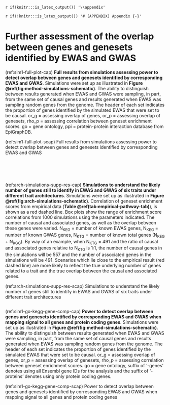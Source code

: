 `r if(knitr:::is_latex_output()) '\\appendix'`

`r if(!knitr:::is_latex_output()) '# (APPENDIX) Appendix {-}'` 

<!--
If you feel it necessary to include an appendix, it goes here.
-->

# Further assessment of the overlap between genes and genesets identified by EWAS and GWAS

\pagebreak

(ref:sim1-full-plot-cap) __Full results from simulations assessing power to detect overlap between genes and genesets identified by corresponding EWAS and GWAS__. Simulations were set up as illustrated in __Figure \@ref(fig:method-simulations-schematic)__. The ability to distinguish between results generated when EWAS and GWAS were sampling, in part, from the same set of causal genes and results generated when EWAS was sampling random genes from the genome. The header of each set indicates the proportion of genes identified by the simulated EWAS that were set to be causal. or_g = assessing overlap of genes, or_p = assessing overlap of genesets, rho_p = assessing correlation between geneset enrichment scores. go = gene ontology, ppi = protein-protein interaction database from EpiGraphDB. 

(ref:sim1-full-plot-scap) Full results from simulations assessing power to detect overlap between genes and genesets identified by corresponding EWAS and GWAS

```r
```

```r
```

```r
```

```r
```

```r
```

(ref:arch-simulations-supp-res-cap) __Simulations to understand the likely number of genes still to identify in EWAS and GWAS of six traits under different trait architectures__. Simulations were set up as illustrated in __Figure \@ref(fig:arch-simulations-schematic)__. Correlation of geneset enrichment scores from empirical data (__Table \@ref(tab:empirical-pathway-tab)__), is shown as a red dashed line. Box plots show the range of enrichment score correlations from 1000 simulations using the parameters indicated. The number of causal and associated genes, as well as the overlap between these genes were varied. N~KEG~ = number of known EWAS genes, N~KEG~ = number of known GWAS genes, N~KTG~ = number of known total genes (N~KEG~ + N~KGG~). By way of an example, when N~KTG~ = 491 and the ratio of causal and associated genes relative to N~KTG~ is 1:1, the number of causal genes in the simulations will be 557 and the number of associated genes in the simulations will be 491. Scenarios which lie close to the empirical result (red dashed line) are more likely to reflect the true underlying number of genes related to a trait and the true overlap between the causal and associated genes.

(ref:arch-simulations-supp-res-scap) Simulations to understand the likely number of genes still to identify in EWAS and GWAS of six traits under different trait architectures

```r
```

(ref:sim1-go-kegg-gene-comp-cap) __Power to detect overlap between genes and genesets identified by corresponding EWAS and GWAS when mapping signal to all genes and protein coding genes__. Simulations were set up as illustrated in __Figure \@ref(fig:method-simulations-schematic)__. The ability to distinguish between results generated when EWAS and GWAS were sampling, in part, from the same set of causal genes and results generated when EWAS was sampling random genes from the genome. The header of each set indicates the proportion of genes identified by the simulated EWAS that were set to be causal. or_g = assessing overlap of genes, or_p = assessing overlap of genesets, rho_p = assessing correlation between geneset enrichment scores. go = gene ontology, suffix of '-genes' denotes using all Ensembl gene IDs for the analysis and the suffix of '-proteins' denotes using only protein coding genes.  

(ref:sim1-go-kegg-gene-comp-scap) Power to detect overlap between genes and genesets identified by corresponding EWAS and GWAS when mapping signal to all genes and protein coding genes

```r
```

```r
```

```r
```

```r
```

```r
```
